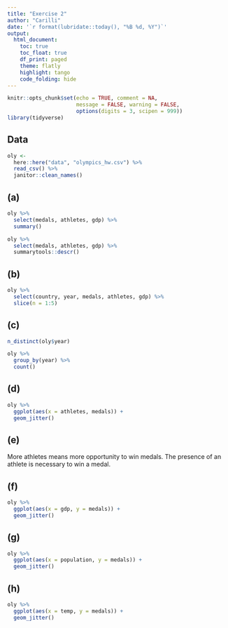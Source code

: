 ```yaml
---
title: "Exercise 2"
author: "Carilli"
date: '`r format(lubridate::today(), "%B %d, %Y")`'
output: 
  html_document:
    toc: true
    toc_float: true
    df_print: paged
    theme: flatly
    highlight: tango
    code_folding: hide
---
```


```r
knitr::opts_chunk$set(echo = TRUE, comment = NA,
                      message = FALSE, warning = FALSE,
                      options(digits = 3, scipen = 999))
library(tidyverse)
```

## Data

```r
oly <- 
  here::here("data", "olympics_hw.csv") %>% 
  read_csv() %>% 
  janitor::clean_names()
```

## (a)

```r

oly %>% 
  select(medals, athletes, gdp) %>% 
  summary()

oly %>% 
  select(medals, athletes, gdp) %>% 
  summarytools::descr()
```

## (b)

```r

oly %>% 
  select(country, year, medals, athletes, gdp) %>% 
  slice(n = 1:5)

```

## (c)

```r
n_distinct(oly$year)

oly %>% 
  group_by(year) %>% 
  count()
```

## (d)

```r
oly %>% 
  ggplot(aes(x = athletes, medals)) + 
  geom_jitter()
```

## (e)

More athletes means more opportunity to win medals. The presence of an athlete is necessary to win a medal.

## (f) 

```r
oly %>% 
  ggplot(aes(x = gdp, y = medals)) +
  geom_jitter()
```

## (g)

```r
oly %>% 
  ggplot(aes(x = population, y = medals)) + 
  geom_jitter()
```

## (h)

```r

oly %>% 
  ggplot(aes(x = temp, y = medals)) + 
  geom_jitter()

```

